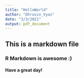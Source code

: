 ```yaml
---
title: "HelloWorld"
author: "Dhruvin_Vyas"
date: "3/3/2021"
output: pdf_document
---
```



## This is a markdown file

### R Markdown is awesome :)

#### Have a great day!

